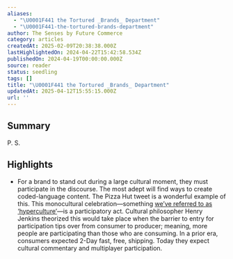 ```yaml
---
aliases:
  - "\U0001F441️ the Tortured _Brands_ Department"
  - "\U0001F441️-the-tortured-brands-department"
author: The Senses by Future Commerce
category: articles
createdAt: 2025-02-09T20:38:38.000Z
lastHighlightedOn: 2024-04-22T15:42:58.534Z
publishedOn: 2024-04-19T00:00:00.000Z
source: reader
status: seedling
tags: []
title: "\U0001F441️ the Tortured _Brands_ Department"
updatedAt: 2025-04-12T15:55:15.000Z
url: ''
---
```

## Summary

P. S.

## Highlights

- For a brand to stand out during a large cultural moment, they must participate in the discourse. The most adept will find ways to create coded-language content. The Pizza Hut tweet is a wonderful example of this.
  This monocultural celebration—something [we’ve referred to as ‘hyperculture’](https://futurecommerce.us16.list-manage.com/track/click?u=c08f64351704a1ea4479bd08b&id=2474e97a69&e=2d0299bab1)—is a participatory act. Cultural philosopher Henry Jenkins theorized this would take place when the barrier to entry for participation tips over from consumer to producer; meaning, more people are participating than those who are consuming. In a prior era, consumers expected 2-Day fast, free, shipping. Today they expect cultural commentary and multiplayer participation.
